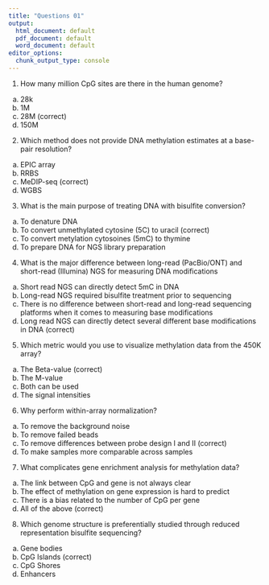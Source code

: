 ```yaml
---
title: "Questions 01"
output:
  html_document: default
  pdf_document: default
  word_document: default
editor_options:
  chunk_output_type: console
---
```


1. How many million CpG sites are there in the human genome?
a) 28k
b) 1M
c) 28M (correct)
d) 150M
 
2. Which method does not provide DNA methylation estimates at a base-pair resolution?
a) EPIC array
b) RRBS
c) MeDIP-seq (correct)
d) WGBS

3. What is the main purpose of treating DNA with bisulfite conversion?
a) To denature DNA
b) To convert unmethylated cytosine (5C) to uracil (correct)
c) To convert metylation cytosoines (5mC) to thymine
d) To prepare DNA for NGS library preparation
 
4. What is the major difference between long-read (PacBio/ONT) and short-read (Illumina) NGS for measuring DNA modifications
a) Short read NGS can directly detect 5mC in DNA
b) Long-read NGS required bisulfite treatment prior to sequencing
c) There is no difference between short-read and long-read sequencing platforms when it comes to measuring base modifications
d) Long read NGS can directly detect several different base modifications in DNA (correct)

5. Which metric would you use to visualize methylation data from the 450K array?
a) The Beta-value (correct)
b) The M-value
c) Both can be used
d) The signal intensities
 
6. Why perform within-array normalization?
a) To remove the background noise
b) To remove failed beads
c) To remove differences between probe design I and II (correct)
d) To make samples more comparable across samples
 
7. What complicates gene enrichment analysis for methylation data?
a) The link between CpG and gene is not always clear
b) The effect of methylation on gene expression is hard to predict
c) There is a bias related to the number of CpG per gene
d) All of the above (correct)
 
8. Which genome structure is preferentially studied through reduced representation bisulfite sequencing?
a) Gene bodies
b) CpG Islands (correct)
c) CpG Shores
d) Enhancers

